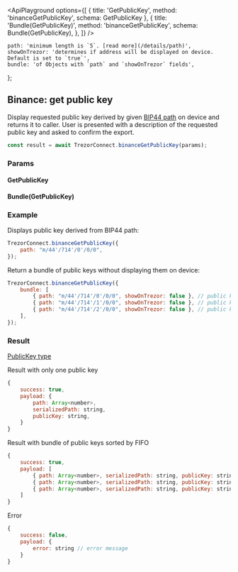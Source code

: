 

<ApiPlayground
    options={[
        { title: 'GetPublicKey', method: 'binanceGetPublicKey', schema: GetPublicKey },
        {
            title: 'Bundle(GetPublicKey)',
            method: 'binanceGetPublicKey',
            schema: Bundle(GetPublicKey),
        },
    ]}
/>

    path: 'minimum length is `5`. [read more](/details/path)',
    showOnTrezor: 'determines if address will be displayed on device. Default is set to `true`',
    bundle: 'of Objects with `path` and `showOnTrezor` fields',
};

## Binance: get public key

Display requested public key derived by given [BIP44 path](/details/path) on device and returns it to caller.
User is presented with a description of the requested public key and asked to confirm the export.

```javascript
const result = await TrezorConnect.binanceGetPublicKey(params);
```

### Params

<CommonParamsLink />

#### GetPublicKey

<ParamsTable schema={GetPublicKey} descriptions={paramDescriptions} />

#### Bundle(GetPublicKey)

<Param name="bundle" type="`Array` of Objects with above schema" />

### Example

Displays public key derived from BIP44 path:

```javascript
TrezorConnect.binanceGetPublicKey({
    path: "m/44'/714'/0'/0/0",
});
```

Return a bundle of public keys without displaying them on device:

```javascript
TrezorConnect.binanceGetPublicKey({
    bundle: [
        { path: "m/44'/714'/0'/0/0", showOnTrezor: false }, // public key 1
        { path: "m/44'/714'/1'/0/0", showOnTrezor: false }, // public key 2
        { path: "m/44'/714'/2'/0/0", showOnTrezor: false }, // public key 3
    ],
});
```

### Result

[PublicKey type](https://github.com/trezor/trezor-suite/blob/develop/packages/connect/src/types/params.ts)

Result with only one public key

```javascript
{
    success: true,
    payload: {
        path: Array<number>,
        serializedPath: string,
        publicKey: string,
    }
}
```

Result with bundle of public keys sorted by FIFO

```javascript
{
    success: true,
    payload: [
        { path: Array<number>, serializedPath: string, publicKey: string }, // public key 1
        { path: Array<number>, serializedPath: string, publicKey: string }, // public key 2
        { path: Array<number>, serializedPath: string, publicKey: string }  // public key 3
    ]
}
```

Error

```javascript
{
    success: false,
    payload: {
        error: string // error message
    }
}
```
